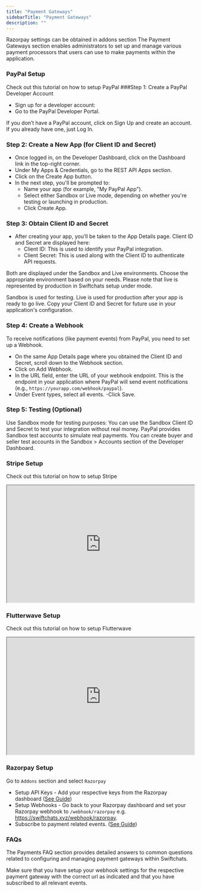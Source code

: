 ```yaml
---
title: "Payment Gateways"
sidebarTitle: "Payment Gateways"
description: ""
---
```


<Note>
    Razorpay settings can be obtained in addons section
</Note>
The Payment Gateways section enables administrators to set up and manage various payment processors that users can use to make payments within the application.

### PayPal Setup
Check out this tutorial on how to setup PayPal
###Step 1: Create a PayPal Developer Account

- Sign up for a developer account:
- Go to the PayPal Developer Portal.

If you don’t have a PayPal account, click on Sign Up and create an account. If you already have one, just Log In.

### Step 2: Create a New App (for Client ID and Secret)

- Once logged in, on the Developer Dashboard, click on the Dashboard link in the top-right corner.
- Under My Apps & Credentials, go to the REST API Apps section.
- Click on the Create App button.
- In the next step, you'll be prompted to:
    - Name your app (for example, "My PayPal App").
    - Select either Sandbox or Live mode, depending on whether you're testing or launching in production.
    - Click Create App.

### Step 3: Obtain Client ID and Secret

- After creating your app, you’ll be taken to the App Details page. Client ID and Secret are displayed here:
    - Client ID: This is used to identify your PayPal integration.
    - Client Secret: This is used along with the Client ID to authenticate API requests.

Both are displayed under the Sandbox and Live environments. Choose the appropriate environment based on your needs. Please note that live is represented by production in Swiftchats setup under mode.

<Note>
Sandbox is used for testing.
Live is used for production after your app is ready to go live.
Copy your Client ID and Secret for future use in your application's configuration.
</Note>

### Step 4: Create a Webhook

To receive notifications (like payment events) from PayPal, you need to set up a Webhook.

- On the same App Details page where you obtained the Client ID and Secret, scroll down to the Webhook section.
- Click on Add Webhook.
- In the URL field, enter the URL of your webhook endpoint. This is the endpoint in your application where PayPal will send event notifications (e.g., `https://yourapp.com/webhook/paypal`).
- Under Event types, select all events.
-Click Save.

### Step 5: Testing (Optional)

Use Sandbox mode for testing purposes:
You can use the Sandbox Client ID and Secret to test your integration without real money.
PayPal provides Sandbox test accounts to simulate real payments. You can create buyer and seller test accounts in the Sandbox > Accounts section of the Developer Dashboard.

### Stripe Setup
Check out this tutorial on how to setup Stripe
<iframe height="315" width="100%" src="https://www.youtube.com/embed/Sn452ZH4gRM"> </iframe>

### Flutterwave Setup
Check out this tutorial on how to setup Flutterwave
<iframe height="315" width="100%" src="https://www.youtube.com/embed/Cu6SwEgddFo"> </iframe>

### Razorpay Setup
Go to `Addons` section and select `Razorpay`
- Setup API Keys - Add your respective keys from the Razorpay dashboard (<a href="https://razorpay.com/docs/payments/dashboard/account-settings/api-keys/">See Guide</a>)
- Setup Webhooks - Go back to your Razorpay dashboard and set your Razorpay webhook to `/webhook/razorpay` e.g. https://swiftchats.xyz/webhook/razorpay. 
- Subscribe to payment related events. (<a href="https://razorpay.com/docs/webhooks/setup-edit-payments/">See Guide</a>)

### FAQs
The Payments FAQ section provides detailed answers to common questions related to configuring and managing payment gateways within Swiftchats.

<AccordionGroup>
    <Accordion title="Payments don't reflect on my customers' dashboard?">
        Make sure that you have setup your webhook settings for the respective payment gateway with the correct url as indicated and that you have subscribed to all relevant events.
    </Accordion>
</AccordionGroup>